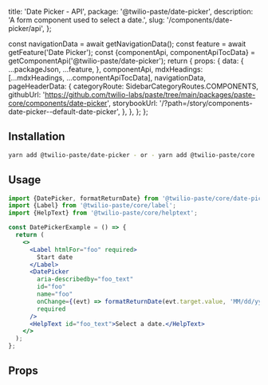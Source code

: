   title: 'Date Picker - API',
  package: '@twilio-paste/date-picker',
  description: 'A form component used to select a date.',
  slug: '/components/date-picker/api',
};




  const navigationData = await getNavigationData();
  const feature = await getFeature('Date Picker');
  const {componentApi, componentApiTocData} = getComponentApi('@twilio-paste/date-picker');
  return {
    props: {
      data: {
        ...packageJson,
        ...feature,
      },
      componentApi,
      mdxHeadings: [...mdxHeadings, ...componentApiTocData],
      navigationData,
      pageHeaderData: {
        categoryRoute: SidebarCategoryRoutes.COMPONENTS,
        githubUrl: 'https://github.com/twilio-labs/paste/tree/main/packages/paste-core/components/date-picker',
        storybookUrl: '/?path=/story/components-date-picker--default-date-picker',
      },
    },
  };
};

## Installation

```bash
yarn add @twilio-paste/date-picker - or - yarn add @twilio-paste/core
```

## Usage

```jsx
import {DatePicker, formatReturnDate} from '@twilio-paste/core/date-picker';
import {Label} from '@twilio-paste/core/label';
import {HelpText} from '@twilio-paste/core/helptext';

const DatePickerExample = () => {
  return (
    <>
      <Label htmlFor="foo" required>
        Start date
      </Label>
      <DatePicker
        aria-describedby="foo_text"
        id="foo"
        name="foo"
        onChange={(evt) => formatReturnDate(evt.target.value, 'MM/dd/yyyy')}
        required
      />
      <HelpText id="foo_text">Select a date.</HelpText>
    </>
  );
};
```

## Props

<PropsTable componentApi={props.componentApi} />
